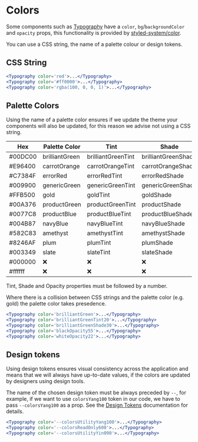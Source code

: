 
<Meta title="Documentation/Colors" />

# Colors

Some components such as [Typography](../?path=/docs/typography--docs) have a `color`, `bg`/`backgroundColor` and `opacity` props, this functionality is provided by [styled-system/color](https://styled-system.com/api/#color).

You can use a CSS string, the name of a palette colour or design tokens.

## CSS String

```jsx
<Typography color='red'>...</Typography>
<Typography color='#ff0000'>...</Typography>
<Typography color='rgba(100, 0, 0, 1)'>...</Typography>
```

## Palette Colors

Using the name of a palette color ensures if we update the theme your components will also be updated, for this reason we advise not using a CSS string.

| Hex     | Palette Color  | Tint               | Shade               | Opacity      |
| ------- | -------------- | ------------------ | ------------------- | ------------ |
| #00DC00 | brilliantGreen | brilliantGreenTint | brilliantGreenShade | ❌           |
| #E96400 | carrotOrange   | carrotOrangeTint   | carrotOrangeShade   | ❌           |
| #C7384F | errorRed       | errorRedTint       | errorRedShade       | ❌           |
| #009900 | genericGreen   | genericGreenTint   | genericGreenShade   | ❌           |
| #FFB500 | gold           | goldTint           | goldShade           | ❌           |
| #00A376 | productGreen   | productGreenTint   | productShade        | ❌           |
| #0077C8 | productBlue    | productBlueTint    | productBlueShade    | ❌           |
| #004B87 | navyBlue       | navyBlueTint       | navyBlueShade       | ❌           |
| #582C83 | amethyst       | amethystTint       | amethystShade       | ❌           |
| #8246AF | plum           | plumTint           | plumShade           | ❌           |
| #003349 | slate          | slateTint          | slateShade          | ❌           |
| #000000 | ❌             | ❌                 | ❌                  | blackOpacity |
| #ffffff | ❌             | ❌                 | ❌                  | whiteOpacity |

Tint, Shade and Opacity properties must be followed by a number.

Where there is a collision between CSS strings and the palette color (e.g. gold) the palette color takes presedence.

```jsx
<Typography color='brilliantGreen'>...</Typography>
<Typography color='brilliantGreenTint20'>...</Typography>
<Typography color='brilliantGreenShade30'>...</Typography>
<Typography color='blackOpacity55'>...</Typography>
<Typography color='whiteOpacity22'>...</Typography>
```

## Design tokens

Using design tokens ensures visual consistency across the application and means that we will always have up-to-date values, if the colors are updated by designers using design tools.

The name of the chosen design token must be always preceded by `--`, for example, if we want to use `colorsYang100` token in our code, we have to pass `--colorsYang100` as a prop. See the [Design Tokens](https://zeroheight.com/2ccf2b601/p/217e24-design-tokens/b/46fb17) documentation for details.

```jsx
<Typography color='--colorsUtilityYang100'>...</Typography>
<Typography color='--colorsReadOnly600'>...</Typography>
<Typography color='--colorsUtilityYin090'>...</Typography>
```
